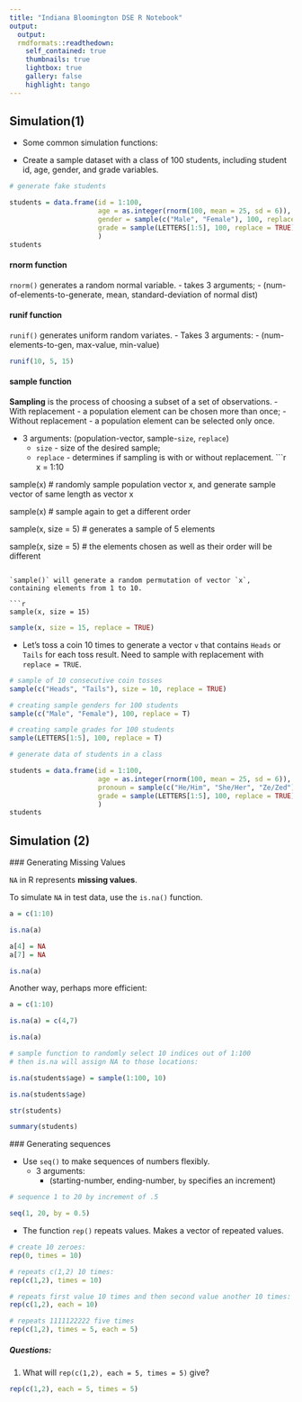 ```yaml
---
title: "Indiana Bloomington DSE R Notebook"
output: 
  output: 
  rmdformats::readthedown:
    self_contained: true
    thumbnails: true
    lightbox: true
    gallery: false
    highlight: tango
---
```

## Simulation(1)
  - Some common simulation functions:

  - Create a sample dataset with a class of 100 students, including student id, age, gender,     and grade variables.

```r
# generate fake students

students = data.frame(id = 1:100,
                      age = as.integer(rnorm(100, mean = 25, sd = 6)),
                      gender = sample(c("Male", "Female"), 100, replace = TRUE),
                      grade = sample(LETTERS[1:5], 100, replace = TRUE)
                      )
students
```
#### rnorm function
`rnorm()` generates a random normal variable. 
  - takes 3 arguments;
  - (num-of-elements-to-generate, mean, standard-deviation of normal dist)
  
#### runif function
`runif()` generates uniform random variates.
  - Takes 3 arguments:
    - (num-elements-to-gen, max-value, min-value)
    
```r
runif(10, 5, 15)
```

#### sample function
**Sampling** is the process of choosing a subset of a set of observations.
  - With replacement - a population element can be chosen more than once;
  - Without replacement - a population element can be selected only once.

  - 3 arguments: (population-vector, sample-`size`, `replace`)
    - `size` - size of the desired sample;
    - `replace` - determines if sampling is with or without replacement.
```r
x = 1:10

sample(x) # randomly sample population vector x, and generate sample vector of same length as vector x

sample(x) # sample again to get a different order

sample(x, size = 5) # generates a sample of 5 elements

sample(x, size = 5) # the elements chosen as well as their order will be different

```

`sample()` will generate a random permutation of vector `x`, containing elements from 1 to 10.

```r
sample(x, size = 15)
```
```r
sample(x, size = 15, replace = TRUE)
```

- Let's toss a coin 10 times to generate a vector `v` that contains `Heads` or `Tails` for each toss result. Need to sample with replacement with `replace = TRUE`.

```r
# sample of 10 consecutive coin tosses
sample(c("Heads", "Tails"), size = 10, replace = TRUE)
```

```r
# creating sample genders for 100 students
sample(c("Male", "Female"), 100, replace = T)
```

```r
# creating sample grades for 100 students
sample(LETTERS[1:5], 100, replace = T)
```

```r
# generate data of students in a class

students = data.frame(id = 1:100,
                      age = as.integer(rnorm(100, mean = 25, sd = 6)),
                      pronoun = sample(c("He/Him", "She/Her", "Ze/Zed"), 100, replace = TRUE),
                      grade = sample(LETTERS[1:5], 100, replace = TRUE)
                      )
students
```

## Simulation (2)
  ### Generating Missing Values
  
`NA` in R represents **missing values**.

To simulate `NA` in test data, use the `is.na()` function. 

```r
a = c(1:10)

is.na(a)
```

```r
a[4] = NA
a[7] = NA

is.na(a)
```

Another way, perhaps more efficient:
```r
a = c(1:10)

is.na(a) = c(4,7)

is.na(a)
```

```r
# sample function to randomly select 10 indices out of 1:100
# then is.na will assign NA to those locations:

is.na(students$age) = sample(1:100, 10)

is.na(students$age)
```

```r
str(students)

summary(students)
```

  ### Generating sequences
  
- Use `seq()` to make sequences of numbers flexibly. 
  - 3 arguments:
    - (starting-number, ending-number, `by` specifies an increment)
    
```r
# sequence 1 to 20 by increment of .5

seq(1, 20, by = 0.5)
```

- The function `rep()` repeats values. Makes a vector of repeated values.
```r
# create 10 zeroes:
rep(0, times = 10)

# repeats c(1,2) 10 times:
rep(c(1,2), times = 10)

# repeats first value 10 times and then second value another 10 times:
rep(c(1,2), each = 10)

# repeats 1111122222 five times
rep(c(1,2), times = 5, each = 5)
```

##### Questions:
  1. What will `rep(c(1,2), each = 5, times = 5)` give?

```r
rep(c(1,2), each = 5, times = 5)
```

